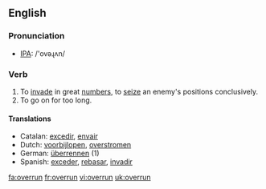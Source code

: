 ==English==
=== Pronunciation ===
*[[w:IPA|IPA]]: /'ovəɻʌn/

=== Verb ===
{{irregverb|'''to overrun'''|'''[[overruns]]'''|'''[[overran]]'''|'''[[overrun]]'''|'''[[overrunning]]'''}}

# To [[invade]] in great [[numbers]], to [[seize]] an enemy's positions conclusively.
# To go on for too long.

==== Translations ====
*Catalan: [[excedir]], [[envair]]
*Dutch: [[voorbijlopen]], [[overstromen]]
*German: [[überrennen]] (1)
*Spanish: [[exceder]], [[rebasar]], [[invadir]]

[[fa:overrun]]
[[fr:overrun]]
[[vi:overrun]]
[[uk:overrun]]